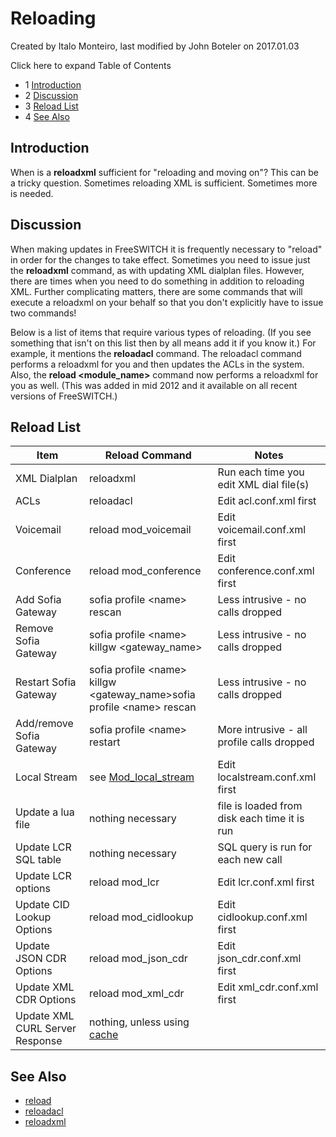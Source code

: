 
# Reloading 

 Created by  Italo Monteiro, last modified by  John Boteler on 2017.01.03

Click here to expand Table of Contents

* 1 [Introduction](#introduction)
* 2 [Discussion](#discussion)
* 3 [Reload List](#reload-list)
* 4 [See Also](#reload-list)

## Introduction

When is a **reloadxml** sufficient for "reloading and moving on"? This can be a tricky question. Sometimes reloading XML is sufficient. Sometimes more is needed.

## Discussion

When making updates in FreeSWITCH it is frequently necessary to "reload" in order for the changes to take effect. Sometimes you need to issue just the **reloadxml** command, as with updating XML dialplan files. However, there are times when you need to do something in addition to reloading XML. Further complicating matters, there are some commands that will execute a reloadxml on your behalf so that you don't explicitly have to issue two commands!

Below is a list of items that require various types of reloading. (If you see something that isn't on this list then by all means add it if you know it.) For example, it mentions the **reloadacl** command. The reloadacl command performs a reloadxml for you and then updates the ACLs in the system. Also, the **reload &lt;module\_name>** command now performs a reloadxml for you as well. (This was added in mid 2012 and it available on all recent versions of FreeSWITCH.)

## Reload List

| Item                            | Reload Command                                                                                                                | Notes                                        |
| ------------------------------- | ----------------------------------------------------------------------------------------------------------------------------- | -------------------------------------------- |
| XML Dialplan                    | reloadxml                                                                                                                     | Run each time you edit XML dial file(s)      |
| ACLs                            | reloadacl                                                                                                                     | Edit acl.conf.xml first                      |
| Voicemail                       | reload mod\_voicemail                                                                                                         | Edit voicemail.conf.xml first                |
| Conference                      | reload mod\_conference                                                                                                        | Edit conference.conf.xml first               |
| Add Sofia Gateway               | sofia profile &lt;name> rescan                                                                                                   | Less intrusive - no calls dropped            |
| Remove Sofia Gateway            | sofia profile &lt;name> killgw &lt;gateway\_name>                                                                                   | Less intrusive - no calls dropped            |
| Restart Sofia Gateway           | sofia profile &lt;name> killgw &lt;gateway\_name>sofia profile &lt;name> rescan                                                        | Less intrusive - no calls dropped            |
| Add/remove Sofia Gateway        | sofia profile &lt;name> restart                                                                                                  | More intrusive - all profile calls dropped   |
| Local Stream                    | see [Mod\_local\_stream](../Modules/mod_local_stream_6587466.mdx#local_stream-hup)  | Edit localstream.conf.xml first              |
| Update a lua file               | nothing necessary                                                                                                             | file is loaded from disk each time it is run |
| Update LCR SQL table            | nothing necessary                                                                                                             | SQL query is run for each new call           |
| Update LCR options              | reload mod\_lcr                                                                                                               | Edit lcr.conf.xml first                      |
| Update CID Lookup Options       | reload mod\_cidlookup                                                                                                         | Edit cidlookup.conf.xml first                |
| Update JSON CDR Options         | reload mod\_json\_cdr                                                                                                         | Edit json\_cdr.conf.xml first                |
| Update XML CDR Options          | reload mod\_xml\_cdr                                                                                                          | Edit xml\_cdr.conf.xml first                 |
| Update XML CURL Server Response | nothing, unless using [cache](../Modules/mod_xml_curl_1049001.mdx#caching) |                                              |

## See Also

* [reload](../Modules/mod_commands_1966741.mdx#command-2)
* [reloadacl](../Modules/mod_commands_1966741.mdx#reloadacl)
* [reloadxml](../Modules/mod_commands_1966741.mdx#reloadxml)


